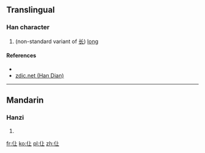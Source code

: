 ==Translingual==

===Han character===
{{Han char|rn=9|rad=人|as=03|sn=5|four=2121<sub>0</sub>|canj=人卜一 (OYM)|ids=⿰[[亻]][[上]]}}

# (non-standard variant of [[长]]) [[long]]

====References====
* {{Han ref|kx=0094.051|hdz=10113.051|uh=4EE9|ud=20201|bh=C967|bd=51559}}
*[http://www.zdic.net/zd/zi/ZdicE4ZdicBBZdicA9.htm zdic.net (Han Dian)]

----

==Mandarin==

===Hanzi===
{{cmn-hanzi|pin=[[shang]]|wg=shang}}

# {{defn|lang=cmn|sort=人03}}

[[fr:仩]]
[[ko:仩]]
[[pl:仩]]
[[zh:仩]]